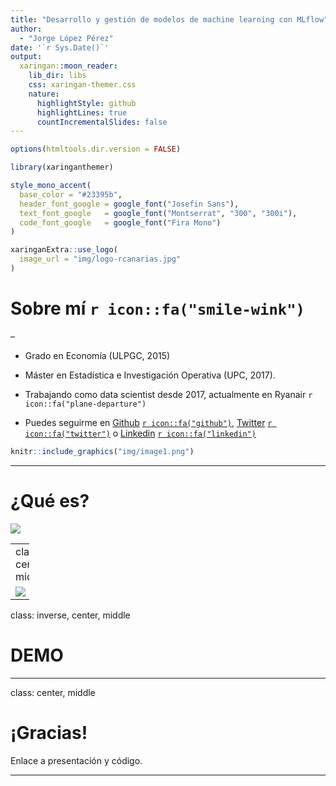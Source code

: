 ```yaml
---
title: "Desarrollo y gestión de modelos de machine learning con MLflow"
author: 
  - "Jorge López Pérez"
date: '`r Sys.Date()`'
output:
  xaringan::moon_reader:
    lib_dir: libs
    css: xaringan-themer.css
    nature:
      highlightStyle: github
      highlightLines: true
      countIncrementalSlides: false
---
```


```r
options(htmltools.dir.version = FALSE)
```

```r
library(xaringanthemer)

style_mono_accent(
  base_color = "#23395b",
  header_font_google = google_font("Josefin Sans"),
  text_font_google   = google_font("Montserrat", "300", "300i"),
  code_font_google   = google_font("Fira Mono")
)
```

```r
xaringanExtra::use_logo(
  image_url = "img/logo-rcanarias.jpg"
)
```

<style>
.center2 {
  margin: 0;
  position: absolute;
  top: 50%;
  left: 50%;
  -ms-transform: translate(-50%, -50%);
  transform: translate(-50%, -50%);
}
</style>
 
# Sobre mí `r icon::fa("smile-wink")`

--

- Grado en Economía (ULPGC, 2015)


- Máster en Estadística e Investigación Operativa (UPC, 2017).


- Trabajando como data scientist desde 2017, actualmente en Ryanair `r icon::fa("plane-departure")`


- Puedes seguirme en [Github](https://github.com/jlopezper) [`r icon::fa("github")`](https://github.com/jlopezper), [Twitter](https://twitter.com/jlopezper) [`r icon::fa("twitter")`](https://twitter.com/jlopezper) o [Linkedin](https://www.linkedin.com/in/jlopezper/) [`r icon::fa("linkedin")`](https://www.linkedin.com/in/jlopezper/) 

```r
knitr::include_graphics("img/image1.png")
```

---

# ¿Qué es?

![](img/mlflow_intro.png)


---
class: center, middle


![](img/mlflow-benefits.png)

---

class: inverse, center, middle

# DEMO

---

class: center, middle

# ¡Gracias!

Enlace a presentación y código.

---

